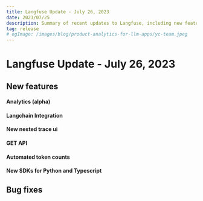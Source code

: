 ```yaml
---
title: Langfuse Update - July 26, 2023
date: 2023/07/25
description: Summary of recent updates to Langfuse, including new features and bug fixes.
tag: release
# ogImage: /images/blog/product-analytics-for-llm-apps/yc-team.jpeg
---
```


# Langfuse Update - July 26, 2023

## New features

#### Analytics (alpha)

#### Langchain Integration

#### New nested trace ui

#### GET API

#### Automated token counts

#### New SDKs for Python and Typescript

## Bug fixes
